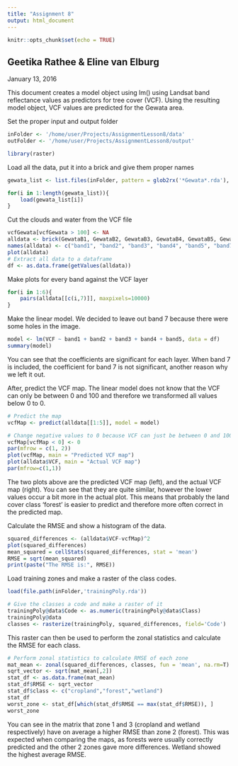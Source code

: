 ```yaml
---
title: "Assignment 8"
output: html_document
---
```


```r
knitr::opts_chunk$set(echo = TRUE)
```

## Geetika Rathee & Eline van Elburg

January 13, 2016

This document creates a model object using lm() using Landsat band reflectance values as predictors for tree cover (VCF). Using the resulting model object, VCF values are predicted for the Gewata area.

Set the proper input and output folder

```r
inFolder <- '/home/user/Projects/AssignmentLesson8/data'
outFolder <- '/home/user/Projects/AssignmentLesson8/output'

library(raster)
```

Load all the data, put it into a brick and give them proper names

``` r
gewata_list <- list.files(inFolder, pattern = glob2rx('*Gewata*.rda'), full.names = TRUE)

for(i in 1:length(gewata_list)){
	load(gewata_list[i])
}

```

Cut the clouds and water from the VCF file
``` r
vcfGewata[vcfGewata > 100] <- NA
alldata <- brick(GewataB1, GewataB2, GewataB3, GewataB4, GewataB5, GewataB7, vcfGewata)
names(alldata) <- c("band1", "band2", "band3", "band4", "band5", "band7", "VCF")
plot(alldata)
# Extract all data to a dataframe
df <- as.data.frame(getValues(alldata))
```

Make plots for every band against the VCF layer

``` r
for(i in 1:6){
	pairs(alldata[[c(i,7)]], maxpixels=10000)
}

```

Make the linear model. We decided to leave out band 7 because there were some holes in the image.
``` r
model <- lm(VCF ~ band1 + band2 + band3 + band4 + band5, data = df)
summary(model)
```
You can see that the coefficients are significant for each layer. When band 7 is included, the coefficient for band 7 is not significant, another reason why we left it out.

After, predict the VCF map. The linear model does not know that the VCF can only be between 0 and 100 and therefore we transformed all values below 0 to 0.

``` r
# Predict the map
vcfMap <- predict(alldata[[1:5]], model = model)

# Change negative values to 0 because VCF can just be between 0 and 100
vcfMap[vcfMap < 0] <- 0
par(mfrow = c(1, 2))
plot(vcfMap, main = "Predicted VCF map")
plot(alldata$VCF, main = "Actual VCF map")
par(mfrow=c(1,1))
```
The two plots above are the predicted VCF map (left), and the actual VCF map (right). You can see that they are quite similar, however the lower values occur a bit more in the actual plot. This means that probably the land cover class 'forest' is easier to predict and therefore more often correct in the predicted map.


Calculate the RMSE and show a histogram of the data.
``` r
squared_differences <- (alldata$VCF-vcfMap)^2
plot(squared_differences)
mean_squared = cellStats(squared_differences, stat = 'mean')
RMSE = sqrt(mean_squared)
print(paste("The RMSE is:", RMSE))
```

Load training zones and make a raster of the class codes.
``` r
load(file.path(inFolder,'trainingPoly.rda'))

# Give the classes a code and make a raster of it
trainingPoly@data$Code <- as.numeric(trainingPoly@data$Class)
trainingPoly@data
classes <- rasterize(trainingPoly, squared_differences, field='Code')
```

This raster can then be used to perform the zonal statistics and calculate the RMSE for each class.
``` r
# Perform zonal statistics to calculate RMSE of each zone
mat_mean <- zonal(squared_differences, classes, fun = 'mean', na.rm=T)
sqrt_vector <- sqrt(mat_mean[,2])
stat_df <- as.data.frame(mat_mean)
stat_df$RMSE <- sqrt_vector
stat_df$class <- c("cropland","forest","wetland")
stat_df
worst_zone <- stat_df[which(stat_df$RMSE == max(stat_df$RMSE)), ]
worst_zone
```
You can see in the matrix that zone 1 and 3 (cropland and wetland respectively) have on average a higher RMSE than zone 2 (forest). This was expected when comparing the maps, as forests were usually correctly predicted and the other 2 zones gave more differences. Wetland showed the highest average RMSE.






